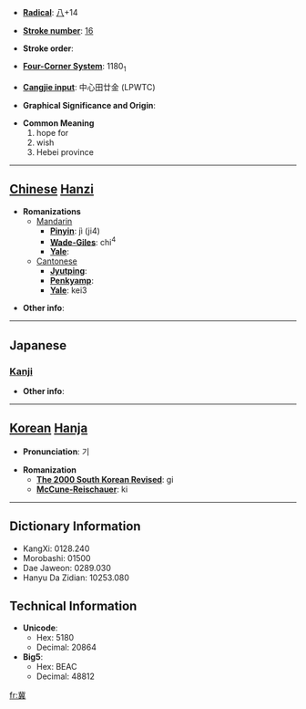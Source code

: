 * '''[[Wiktionary:Chinese radical index| Radical]]''': [[Wiktionary:Chinese radical index 八|八]]+14

* '''[[Wiktionary:Chinese total strokes index|Stroke number]]''': [[Wiktionary:Chinese total strokes index 16|16]]

* '''Stroke order''': 

* '''[[Wiktionary:Chinese four corner index|Four-Corner System]]''': 1180<sub>1</sub>

* '''[[Wiktionary:Chinese Cangjie index|Cangjie input]]''': 中心田廿金 (LPWTC)

* '''Graphical Significance and Origin''': 

* '''Common Meaning'''
*#hope for
*# wish
*# Hebei province


----

== [[Chinese]] [[Hanzi]] ==

* '''Romanizations'''
** [[Mandarin]]
*** '''[[Pinyin]]''': jì (ji4)
*** '''[[Wade-Giles]]''': chi<sup>4</sup>
*** '''[[Yale]]''': 
**[[Cantonese]]
***'''[[Jyutping]]''':
***'''[[Penkyamp]]''': 
***'''[[Yale]]''': kei3

* '''Other info''': 

----

==Japanese==
===[[Kanji]]===
{{kanji|on readings=[[き]] (ki)|kun readings=[[こいねがう]] (koinegau), [[こいねがわ]] (koinegawa)}}

* '''Other info''':  

----

== [[Korean]] [[Hanja]] ==

* '''Pronunciation''': 기

* '''Romanization'''
** '''[[The 2000 South Korean Revised Romanization|The 2000 South Korean Revised]]''': gi
** '''[[McCune-Reischauer]]''': ki

----

== Dictionary Information ==

* KangXi: 0128.240
* Morobashi: 01500
* Dae Jaweon: 0289.030
* Hanyu Da Zidian: 10253.080

== Technical Information ==

* '''Unicode''':
** Hex: 5180
** Decimal: 20864
* '''Big5''':
** Hex: BEAC
** Decimal: 48812

[[fr:冀]]